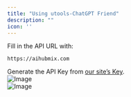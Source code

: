 ```yaml
---
title: "Using utools-ChatGPT Friend"
description: ""
icon: ''
---
```


Fill in the API URL with:
```
https://aihubmix.com
```  
Generate the API Key from [our site’s Key](https://aihubmix.com/token).  
![Image](../media/utools1.png)  
![Image](../media/utools2.png)  